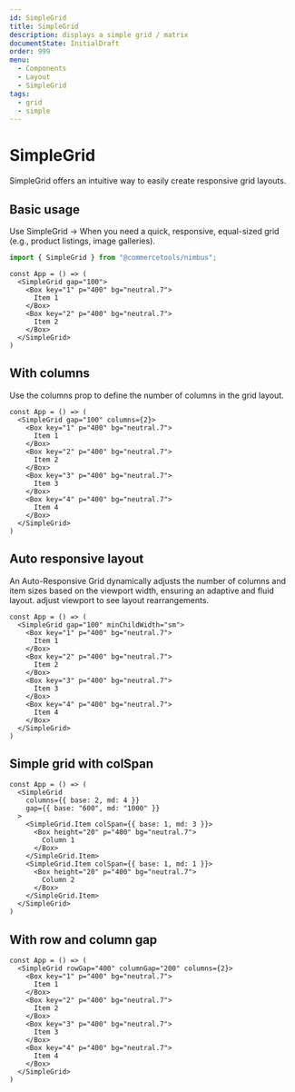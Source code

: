 ```yaml
---
id: SimpleGrid
title: SimpleGrid
description: displays a simple grid / matrix
documentState: InitialDraft
order: 999
menu:
  - Components
  - Layout
  - SimpleGrid
tags:
  - grid
  - simple
---
```


# SimpleGrid

SimpleGrid offers an intuitive way to easily create responsive grid layouts.

## Basic usage

Use SimpleGrid → When you need a quick, responsive, equal-sized grid (e.g.,
product listings, image galleries).

```jsx
import { SimpleGrid } from "@commercetools/nimbus";
```

```jsx-live
const App = () => (
  <SimpleGrid gap="100">
    <Box key="1" p="400" bg="neutral.7">
      Item 1
    </Box>
    <Box key="2" p="400" bg="neutral.7">
      Item 2
    </Box>
  </SimpleGrid>
)
```

## With columns

Use the columns prop to define the number of columns in the grid layout.

```jsx-live
const App = () => (
  <SimpleGrid gap="100" columns={2}>
    <Box key="1" p="400" bg="neutral.7">
      Item 1
    </Box>
    <Box key="2" p="400" bg="neutral.7">
      Item 2
    </Box>
    <Box key="3" p="400" bg="neutral.7">
      Item 3
    </Box>
    <Box key="4" p="400" bg="neutral.7">
      Item 4
    </Box>
  </SimpleGrid>
)
```

## Auto responsive layout

An Auto-Responsive Grid dynamically adjusts the number of columns and item sizes
based on the viewport width, ensuring an adaptive and fluid layout. adjust
viewport to see layout rearrangements.

```jsx-live
const App = () => (
  <SimpleGrid gap="100" minChildWidth="sm">
    <Box key="1" p="400" bg="neutral.7">
      Item 1
    </Box>
    <Box key="2" p="400" bg="neutral.7">
      Item 2
    </Box>
    <Box key="3" p="400" bg="neutral.7">
      Item 3
    </Box>
    <Box key="4" p="400" bg="neutral.7">
      Item 4
    </Box>
  </SimpleGrid>
)
```

## Simple grid with colSpan

```jsx-live
const App = () => (
  <SimpleGrid
    columns={{ base: 2, md: 4 }}
    gap={{ base: "600", md: "1000" }}
  >
    <SimpleGrid.Item colSpan={{ base: 1, md: 3 }}>
      <Box height="20" p="400" bg="neutral.7">
        Column 1
      </Box>
    </SimpleGrid.Item>
    <SimpleGrid.Item colSpan={{ base: 1, md: 1 }}>
      <Box height="20" p="400" bg="neutral.7">
        Column 2
      </Box>
    </SimpleGrid.Item>
  </SimpleGrid>
)
```

## With row and column gap

```jsx-live
const App = () => (
  <SimpleGrid rowGap="400" columnGap="200" columns={2}>
    <Box key="1" p="400" bg="neutral.7">
      Item 1
    </Box>
    <Box key="2" p="400" bg="neutral.7">
      Item 2
    </Box>
    <Box key="3" p="400" bg="neutral.7">
      Item 3
    </Box>
    <Box key="4" p="400" bg="neutral.7">
      Item 4
    </Box>
  </SimpleGrid>
)
```

<PropsTable id="SimpleGrid" />
